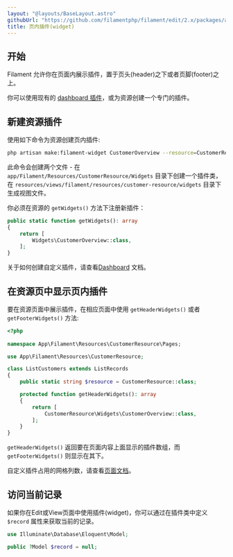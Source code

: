 ```yaml
---
layout: "@layouts/BaseLayout.astro"
githubUrl: "https://github.com/filamentphp/filament/edit/2.x/packages/admin/docs/02-resources/09-widgets.md"
title: 页内插件(widget)
---
```


## 开始

Filament 允许你在页面内展示插件，置于页头(header)之下或者页脚(footer)之上。 

你可以使用现有的 [dashboard 插件](dashboard)，或为资源创建一个专门的插件。

## 新建资源插件

使用如下命令为资源创建页内插件:

```bash
php artisan make:filament-widget CustomerOverview --resource=CustomerResource
```

此命令会创建两个文件 - 在 `app/Filament/Resources/CustomerResource/Widgets` 目录下创建一个插件类，在 `resources/views/filament/resources/customer-resource/widgets` 目录下生成视图文件。

你必须在资源的 `getWidgets()` 方法下注册新插件： 

```php
public static function getWidgets(): array
{
    return [
        Widgets\CustomerOverview::class,
    ];
}
```

关于如何创建自定义插件，请查看[Dashboard](../dashboard) 文档。

## 在资源页中显示页内插件

要在资源页面中展示插件，在相应页面中使用 `getHeaderWidgets()` 或者 `getFooterWidgets()` 方法:

```php
<?php
 
namespace App\Filament\Resources\CustomerResource\Pages;

use App\Filament\Resources\CustomerResource;

class ListCustomers extends ListRecords
{
    public static string $resource = CustomerResource::class;

    protected function getHeaderWidgets(): array
    {
        return [
            CustomerResource\Widgets\CustomerOverview::class,
        ];
    }
}
```

`getHeaderWidgets()` 返回要在页面内容上面显示的插件数组，而 `getFooterWidgets()` 则显示在其下。

自定义插件占用的网格列数，请查看[页面文档](../pages/widgets#自定义插件网格)。

## 访问当前记录

如果你在Edit或View页面中使用插件(widget)，你可以通过在插件类中定义 `$record` 属性来获取当前的记录。

```php
use Illuminate\Database\Eloquent\Model;

public ?Model $record = null;
```
